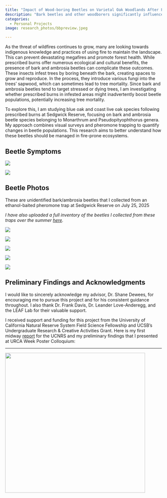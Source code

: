 ```yaml
---
title: "Impact of Wood-boring Beetles on Varietal Oak Woodlands After Fire Events"
description: "Bark beetles and other woodborers significantly influence forest health, and a deeper understanding of their relationship with fire is essential for developing safe and effective forest management techniques."
categories: 
  - Personal Projects
image: research_photos/bbpreview.jpeg

---
```


As the threat of wildfires continues to grow, many are looking towards indigenous knowledge and practices of using fire to maintain the landscape. This can prevent devastating megafires and promote forest health. While prescribed burns offer numerous ecological and cultural benefits, the presence of bark and ambrosia beetles can complicate these outcomes. These insects infest trees by boring beneath the bark, creating spaces to grow and reproduce. In the process, they introduce various fungi into the trees' sapwood, which can sometimes lead to tree mortality. Since bark and ambrosia beetles tend to target stressed or dying trees, I am investigating whether prescribed burns in infested areas might inadvertently boost beetle populations, potentially increasing tree mortality.

To explore this, I am studying blue oak and coast live oak species following prescribed burns at Sedgwick Reserve, focusing on bark and ambrosia beetle species belonging to  Monarthrum and Pseudopityophthorus genera. My approach combines visual surveys and pheromone trapping to quantify changes in beetle populations. This research aims to better understand how these beetles should be managed in fire-prone ecosystems.  


## Beetle Symptoms

::: {layout="[1, 1]"}

![](research_photos/bbpreview.jpeg){.lightbox group="first"
description="Bark Beetle entry holes, galleries, and fungus in a blue oak. Sedgwick Reserve, Dec 2024."}


![](research_photos/coaststain.jpeg){.lightbox group="first"
description="Bark beetle entry holes + fungal staining on a coast live oak. Sedgwick Reserve, Dec 2024."}

:::

## Beetle Photos

These are unidentified bark/ambrosia beetles that I collected from an ethanol-baited pheromone trap at Sedgwick Reserve on July 25, 2025

*I have also uploaded a full inventory of the beetles I collected from these traps over the summer [here](https://github.com/Brookepryan/beetle-data/tree/main/beetle_pics).*

::: {layout="[[1, 1, 1], [1, 1]]"}

![](research_photos/pp1.png){.lightbox group="two"}

![](research_photos/pp2.png){.lightbox group="two"}


![](research_photos/pp3.png){.lightbox group="two"}


![](research_photos/ms1.png){.lightbox group="two"}


![](research_photos/ms2.png){.lightbox group="two"}


:::

## Preliminary Findings and Acknowledgments

I would like to sincerely acknowledge my advisor, Dr. Shane Dewees, for encouraging me to pursue this project and for his consistent guidance throughout. I also thank Dr. Frank Davis, Dr. Leander Love-Anderegg, and the LEAF Lab for their valuable support.

I received support and funding for this project from the University of California Natural Reserve System Field Science Fellowship and UCSB's Undergraduate Research & Creative Activities Grant. Here is my first midway [report](research_photos/NRS_Report_1.pdf) for the UCNRS and my preliminary findings that I presented at URCA Week Poster Colloquium:

---

![](research_photos/urca_poster.jpg){.lightbox width="450"
description="UCSB Undergraduate Research Colloquium, May 2025
“Impact of Monarthrum and Pseudopityophthorus Bark Beetles on Varietal Oak Woodlands After Fire Events”
B Ryan"}


